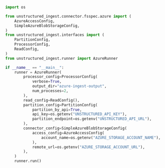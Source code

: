 ```python Python Ingest v1
import os

from unstructured_ingest.connector.fsspec.azure import (
    AzureAccessConfig,
    SimpleAzureBlobStorageConfig,
)
from unstructured_ingest.interfaces import (
    PartitionConfig,
    ProcessorConfig,
    ReadConfig,
)
from unstructured_ingest.runner import AzureRunner

if __name__ == "__main__":
    runner = AzureRunner(
        processor_config=ProcessorConfig(
            verbose=True,
            output_dir="azure-ingest-output",
            num_processes=2,
        ),
        read_config=ReadConfig(),
        partition_config=PartitionConfig(
            partition_by_api=True,
            api_key=os.getenv("UNSTRUCTURED_API_KEY"),
            partition_endpoint=os.getenv("UNSTRUCTURED_API_URL"),
        ),
        connector_config=SimpleAzureBlobStorageConfig(
            access_config=AzureAccessConfig(
                account_name=os.getenv("AZURE_STORAGE_ACCOUNT_NAME"),
            ),
            remote_url=os.getenv("AZURE_STORAGE_ACCOUNT_URL"),
        ),
    )
    runner.run()
```
